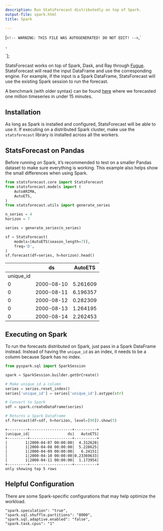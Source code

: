```yaml
---
description: Run StatsForecast distributedly on top of Spark.
output-file: spark.html
title: Spark

---
```


[`<!-- WARNING: THIS FILE WAS AUTOGENERATED! DO NOT EDIT! -->`,`<div>
<style scoped>
    .dataframe tbody tr th:only-of-type {
        vertical-align: middle;
    }
    .dataframe tbody tr th {
        vertical-align: top;
    }
    .dataframe thead th {
        text-align: right;
    }
</style>
`,`
</div>`];

<div dangerouslySetInnerHTML={{ __html: quartoRawHtml[0] }} />

StatsForecast works on top of Spark, Dask, and Ray through
[Fugue](https://github.com/fugue-project/fugue/). StatsForecast will
read the input DataFrame and use the corresponding engine. For example,
if the input is a Spark DataFrame, StatsForecast will use the existing
Spark session to run the forecast.

A benchmark (with older syntax) can be found
[here](https://towardsdatascience.com/distributed-forecast-of-1m-time-series-in-under-15-minutes-with-spark-nixtla-and-fugue-e9892da6fd5c)
where we forecasted one million timeseries in under 15 minutes.

## Installation

As long as Spark is installed and configured, StatsForecast will be able
to use it. If executing on a distributed Spark cluster, make use the
`statsforecast` library is installed across all the workers.

## StatsForecast on Pandas

Before running on Spark, it’s recommended to test on a smaller Pandas
dataset to make sure everything is working. This example also helps show
the small differences when using Spark.

```python
from statsforecast.core import StatsForecast
from statsforecast.models import ( 
    AutoARIMA,
    AutoETS,
)
from statsforecast.utils import generate_series

n_series = 4
horizon = 7

series = generate_series(n_series)

sf = StatsForecast(
    models=[AutoETS(season_length=7)],
    freq='D',
)
sf.forecast(df=series, h=horizon).head()
```

<div dangerouslySetInnerHTML={{ __html: quartoRawHtml[1] }} />

|           | ds         | AutoETS  |
|-----------|------------|----------|
| unique_id |            |          |
| 0         | 2000-08-10 | 5.261609 |
| 0         | 2000-08-11 | 6.196357 |
| 0         | 2000-08-12 | 0.282309 |
| 0         | 2000-08-13 | 1.264195 |
| 0         | 2000-08-14 | 2.262453 |

<div dangerouslySetInnerHTML={{ __html: quartoRawHtml[2] }} />

## Executing on Spark

To run the forecasts distributed on Spark, just pass in a Spark
DataFrame instead. Instead of having the `unique_id` as an index, it
needs to be a column because Spark has no index.

```python
from pyspark.sql import SparkSession

spark = SparkSession.builder.getOrCreate()
```


```python
# Make unique_id a column
series = series.reset_index()
series['unique_id'] = series['unique_id'].astype(str)

# Convert to Spark
sdf = spark.createDataFrame(series)

# Returns a Spark DataFrame
sf.forecast(df=sdf, h=horizon, level=[90]).show(5)
```

``` text
+---------+-------------------+----------+
|unique_id|                 ds|   AutoETS|
+---------+-------------------+----------+
|        1|2000-04-07 00:00:00|  4.312628|
|        1|2000-04-08 00:00:00|  5.228625|
|        1|2000-04-09 00:00:00|   6.24151|
|        1|2000-04-10 00:00:00|0.23369633|
|        1|2000-04-11 00:00:00|  1.173954|
+---------+-------------------+----------+
only showing top 5 rows
```

## Helpful Configuration

There are some Spark-specific configurations that may help optimize the
workload.

``` text
"spark.speculation": "true",
"spark.sql.shuffle.partitions": "8000",
"spark.sql.adaptive.enabled": "false",
"spark.task.cpus": "1"
```

